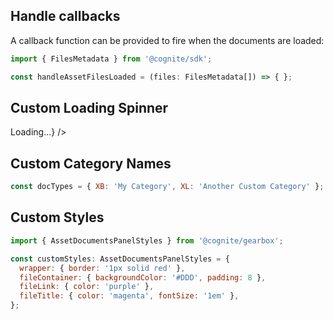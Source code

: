 
<Meta title="Assets|AssetDocumentsPanel/Example" decorators={decorators} />

## Handle callbacks

A callback function can be provided to fire when the documents are loaded:

```jsx
import { FilesMetadata } from '@cognite/sdk';

const handleAssetFilesLoaded = (files: FilesMetadata[]) => { };
```

<Preview>
  <Story name="Load callbacks">
    <AssetDocumentsPanel
      assetId={4650652196144007}
      onAssetFilesLoaded={handleAssetFilesLoaded}
    />
  </Story>
</Preview>

## Custom Loading Spinner 

<Preview>
  <Story name="Custom Loading Spinner">
    <AssetDocumentsPanel
      assetId={4650652196144007}
      customSpinner={<div>Loading...</div>}
    />
  </Story>
</Preview>

## Custom Category Names

```jsx
const docTypes = { XB: 'My Category', XL: 'Another Custom Category' };
```

<Preview>
  <Story name="Custom Category Names">
    <AssetDocumentsPanel
      assetId={4650652196144007}
      docTypes={docTypes}
    />
  </Story>
</Preview>

## Custom Styles

```jsx
import { AssetDocumentsPanelStyles } from '@cognite/gearbox';

const customStyles: AssetDocumentsPanelStyles = {
  wrapper: { border: '1px solid red' },
  fileContainer: { backgroundColor: '#DDD', padding: 8 },
  fileLink: { color: 'purple' },
  fileTitle: { color: 'magenta', fontSize: '1em' },
};
```
<Preview>
  <Story name="Custom Styles">  
  <AssetDocumentsPanel
      assetId={4650652196144007}
      styles={customStyle}
    />
  </Story>
</Preview>



